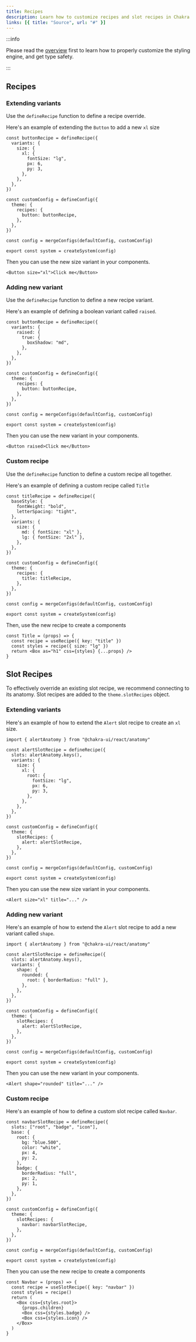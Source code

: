 ```yaml
---
title: Recipes
description: Learn how to customize recipes and slot recipes in Chakra UI
links: [{ title: "Source", url: "#" }]
---
```


:::info

Please read the [overview](/docs/theming/customization/overview) first to learn
how to properly customize the styling engine, and get type safety.

:::

## Recipes

### Extending variants

Use the `defineRecipe` function to define a recipe override.

Here's an example of extending the `Button` to add a new `xl` size

```tsx title="theme.ts"
const buttonRecipe = defineRecipe({
  variants: {
    size: {
      xl: {
        fontSize: "lg",
        px: 6,
        py: 3,
      },
    },
  },
})

const customConfig = defineConfig({
  theme: {
    recipes: {
      button: buttonRecipe,
    },
  },
})

const config = mergeConfigs(defaultConfig, customConfig)

export const system = createSystem(config)
```

Then you can use the new size variant in your components.

```tsx
<Button size="xl">Click me</Button>
```

### Adding new variant

Use the `defineRecipe` function to define a new recipe variant.

Here's an example of defining a boolean variant called `raised`.

```tsx title="theme.ts"
const buttonRecipe = defineRecipe({
  variants: {
    raised: {
      true: {
        boxShadow: "md",
      },
    },
  },
})

const customConfig = defineConfig({
  theme: {
    recipes: {
      button: buttonRecipe,
    },
  },
})

const config = mergeConfigs(defaultConfig, customConfig)

export const system = createSystem(config)
```

Then you can use the new variant in your components.

```tsx
<Button raised>Click me</Button>
```

### Custom recipe

Use the `defineRecipe` function to define a custom recipe all together.

Here's an example of defining a custom recipe called `Title`

```tsx title="theme.ts"
const titleRecipe = defineRecipe({
  baseStyle: {
    fontWeight: "bold",
    letterSpacing: "tight",
  },
  variants: {
    size: {
      md: { fontSize: "xl" },
      lg: { fontSize: "2xl" },
    },
  },
})

const customConfig = defineConfig({
  theme: {
    recipes: {
      title: titleRecipe,
    },
  },
})

const config = mergeConfigs(defaultConfig, customConfig)

export const system = createSystem(config)
```

Then, use the new recipe to create a components

```tsx
const Title = (props) => {
  const recipe = useRecipe({ key: "title" })
  const styles = recipe({ size: "lg" })
  return <Box as="h1" css={styles} {...props} />
}
```

## Slot Recipes

To effectively override an existing slot recipe, we recommend connecting to its
anatomy. Slot recipes are added to the `theme.slotRecipes` object.

### Extending variants

Here's an example of how to extend the `Alert` slot recipe to create an `xl`
size.

```tsx title="theme.ts"
import { alertAnatomy } from "@chakra-ui/react/anatomy"

const alertSlotRecipe = defineRecipe({
  slots: alertAnatomy.keys(),
  variants: {
    size: {
      xl: {
        root: {
          fontSize: "lg",
          px: 6,
          py: 3,
        },
      },
    },
  },
})

const customConfig = defineConfig({
  theme: {
    slotRecipes: {
      alert: alertSlotRecipe,
    },
  },
})

const config = mergeConfigs(defaultConfig, customConfig)

export const system = createSystem(config)
```

Then you can use the new size variant in your components.

```tsx /size="xl"/
<Alert size="xl" title="..." />
```

### Adding new variant

Here's an example of how to extend the `Alert` slot recipe to add a new variant
called `shape`.

```tsx title="theme.ts"
import { alertAnatomy } from "@chakra-ui/react/anatomy"

const alertSlotRecipe = defineRecipe({
  slots: alertAnatomy.keys(),
  variants: {
    shape: {
      rounded: {
        root: { borderRadius: "full" },
      },
    },
  },
})

const customConfig = defineConfig({
  theme: {
    slotRecipes: {
      alert: alertSlotRecipe,
    },
  },
})

const config = mergeConfigs(defaultConfig, customConfig)

export const system = createSystem(config)
```

Then you can use the new variant in your components.

```tsx /shape="rounded"/
<Alert shape="rounded" title="..." />
```

### Custom recipe

Here's an example of how to define a custom slot recipe called `Navbar`.

```tsx title="theme.ts"
const navbarSlotRecipe = defineRecipe({
  slots: ["root", "badge", "icon"],
  base: {
    root: {
      bg: "blue.500",
      color: "white",
      px: 4,
      py: 2,
    },
    badge: {
      borderRadius: "full",
      px: 2,
      py: 1,
    },
  },
})

const customConfig = defineConfig({
  theme: {
    slotRecipes: {
      navbar: navbarSlotRecipe,
    },
  },
})

const config = mergeConfigs(defaultConfig, customConfig)

export const system = createSystem(config)
```

Then you can use the new recipe to create a components

```tsx
const Navbar = (props) => {
  const recipe = useSlotRecipe({ key: "navbar" })
  const styles = recipe()
  return (
    <Box css={styles.root}>
      {props.children}
      <Box css={styles.badge} />
      <Box css={styles.icon} />
    </Box>
  )
}
```
